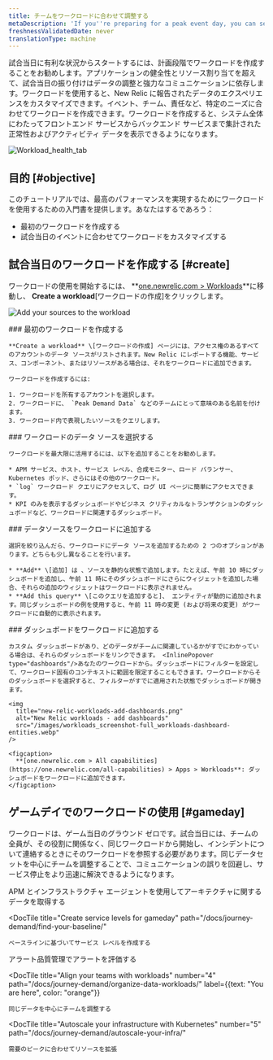 ```yaml
---
title: チームをワークロードに合わせて調整する
metaDescription: 'If you''re preparing for a peak event day, you can set up workloads that put the most relevant data in front of the teams that need it.'
freshnessValidatedDate: never
translationType: machine
---
```


試合当日に有利な状況からスタートするには、計画段階でワークロードを作成することをお勧めします。アプリケーションの健全性とリソース割り当てを超えて、試合当日の振り付けはデータの調整と強力なコミュニケーションに依存します。ワークロードを使用すると、New Relic に報告されたデータのエクスペリエンスをカスタマイズできます。イベント、チーム、責任など、特定のニーズに合わせてワークロードを作成できます。ワークロードを作成すると、システム全体にわたってフロントエンド サービスからバックエンド サービスまで集計された正常性およびアクティビティ データを表示できるようになります。

<img
  title="Workload_health_tab"
  alt="Workload_health_tab"
  src="/images/workloads_screenshot-full_workload-health-tab.webp"
/>

## 目的 [#objective]

このチュートリアルでは、最高のパフォーマンスを実現するためにワークロードを使用するための入門書を提供します。あなたはするであろう：

* 最初のワークロードを作成する
* 試合当日のイベントに合わせてワークロードをカスタマイズする

## 試合当日のワークロードを作成する [#create]

ワークロードの使用を開始するには、 **[one.newrelic.com > Workloads](https://one.newrelic.com/workloads)**に移動し、 **Create a workload**\[ワークロードの作成]をクリックします。

<img
  title="Add sources to workload"
  alt="Add your sources to the workload"
  src="/images/apm_screenshot-crop_add-sources-to-workload.webp"
/>

<Steps>
  <Step>
    ### 最初のワークロードを作成する

    **Create a workload** \[ワークロードの作成] ページには、アクセス権のあるすべてのアカウントのデータ ソースがリストされます。New Relic にレポートする機能、サービス、コンポーネント、またはリソースがある場合は、それをワークロードに追加できます。

    ワークロードを作成するには:

    1. ワークロードを所有するアカウントを選択します。
    2. ワークロードに、 `Peak Demand Data` などのチームにとって意味のある名前を付けます。
    3. ワークロード内で表現したいソースをクエリします。
  </Step>

  <Step>
    ### ワークロードのデータ ソースを選択する

    ワークロードを最大限に活用するには、以下を追加することをお勧めします。

    * APM サービス、ホスト、サービス レベル、合成モニター、ロード バランサー、Kubernetes ポッド、さらにはその他のワークロード。
    * `log` ワークロード クエリにアクセスして、ログ UI ページに簡単にアクセスできます。
    * KPI のみを表示するダッシュボードやビジネス クリティカルなトランザクションのダッシュボードなど、ワークロードに関連するダッシュボード。
  </Step>

  <Step>
    ### データソースをワークロードに追加する

    選択を絞り込んだら、ワークロードにデータ ソースを追加するための 2 つのオプションがあります。どちらも少し異なることを行います。

    * **Add** \[追加] は 、ソースを静的な状態で追加します。たとえば、午前 10 時にダッシュボードを追加し、午前 11 時にそのダッシュボードにさらにウィジェットを追加した場合、それらの追加のウィジェットはワークロードに表示されません。
    * **Add this query** \[このクエリを追加すると]、 エンティティが動的に追加されます。同じダッシュボードの例を使用すると、午前 11 時の変更 (および将来の変更) がワークロードに自動的に表示されます。
  </Step>

  <Step>
    ### ダッシュボードをワークロードに追加する

    カスタム ダッシュボードがあり、どのデータがチームに関連しているかがすでにわかっている場合は、それらのダッシュボードをリンクできます。 <InlinePopover type="dashboards"/>あなたのワークロードから。ダッシュボードにフィルターを設定して、ワークロード固有のコンテキストに範囲を限定することもできます。ワークロードからそのダッシュボードを選択すると、フィルターがすでに適用された状態でダッシュボードが開きます。

    <img
      title="new-relic-workloads-add-dashboards.png"
      alt="New Relic workloads - add dashboards"
      src="/images/workloads_screenshot-full_workloads-dashboard-entities.webp"
    />

    <figcaption>
      **[one.newrelic.com > All capabilities](https://one.newrelic.com/all-capabilities) > Apps > Workloads**: ダッシュボードをワークロードに追加できます。
    </figcaption>
  </Step>
</Steps>

## ゲームデイでのワークロードの使用 [#gameday]

ワークロードは、ゲーム当日のグラウンド ゼロです。試合当日には、チームの全員が、その役割に関係なく、同じワークロードから開始し、インシデントについて連絡するときにそのワークロードを参照する必要があります。同じデータセットを中心にチームを調整することで、コミュニケーションの誤りを回避し、サービス停止をより迅速に解決できるようになります。

<DocTiles numbered>
  <DocTile
    title="Get started"
    path="/docs/journey-demand/get-started"
  >
    APM とインフラストラクチャ エージェントを使用してアーキテクチャに関するデータを取得する
  </DocTile>

  <DocTile
    title="Create service levels for gameday"
    path="/docs/journey-demand/find-your-baseline/"
  >
    ベースラインに基づいてサービス レベルを作成する
  </DocTile>
</DocTiles>

<DocTiles>
  <DocTile
    title="Reduce noise with quality alerts"
    number="3"
    path="/docs/journey-demand/create-quality-alerts/"
  >
    アラート品質管理でアラートを評価する
  </DocTile>

  <DocTile
    title="Align your teams with workloads"
    number="4"
    path="/docs/journey-demand/organize-data-workloads/"
    label={{text: "You are here", color: "orange"}}
  >
    同じデータを中心にチームを調整する
  </DocTile>

  <DocTile
    title="Autoscale your infrastructure with Kubernetes"
    number="5"
    path="/docs/journey-demand/autoscale-your-infra/"
  >
    需要のピークに合わせてリソースを拡張
  </DocTile>
</DocTiles>
